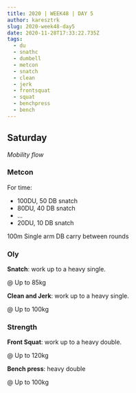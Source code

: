 ```yaml
---
title: 2020 | WEEK48 | DAY 5
author: karesztrk
slug: 2020-week48-day5
date: 2020-11-28T17:33:22.735Z
tags:
  - du
  - snathc
  - dumbell
  - metcon
  - snatch
  - clean
  - jerk
  - frontsquat
  - squat
  - benchpress
  - bench
---
```


## Saturday

_Mobility flow_

### Metcon

For time:

- 100DU, 50 DB snatch
- 80DU, 40 DB snatch
- ...
- 20DU, 10 DB snatch

100m Single arm DB carry between rounds

### Oly

**Snatch**: work up to a heavy single.

@ Up to 85kg

**Clean and Jerk**: work up to a heavy single.

@ Up to 100kg

### Strength

**Front Squat**: work up to a heavy double.

@ Up to 120kg

**Bench press**: heavy double

@ Up to 100kg
